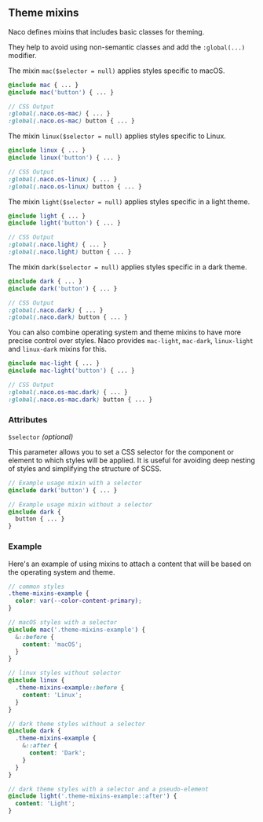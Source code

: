 
<Meta of={Stories} />

<Intro
  name="ThemeProvider"
  description="The ThemeProvider is the core of the design system that defines how your application's interfaces will look like."
/>

<Canvas>
  <Story of={Stories.Basic} />
</Canvas>

## Theme mixins

Naco defines mixins that includes basic classes for theming.

They help to avoid using non-semantic classes and add the `:global(...)` modifier.

The mixin `mac($selector = null)` applies styles specific to macOS.

```scss
@include mac { ... }
@include mac('button') { ... }

// CSS Output
:global(.naco.os-mac) { ... }
:global(.naco.os-mac) button { ... }
```

The mixin `linux($selector = null)` applies styles specific to Linux.

```scss
@include linux { ... }
@include linux('button') { ... }

// CSS Output
:global(.naco.os-linux) { ... }
:global(.naco.os-linux) button { ... }
```

The mixin `light($selector = null)` applies styles specific in a light theme.

```scss
@include light { ... }
@include light('button') { ... }

// CSS Output
:global(.naco.light) { ... }
:global(.naco.light) button { ... }
```

The mixin `dark($selector = null)` applies styles specific in a dark theme.

```scss
@include dark { ... }
@include dark('button') { ... }

// CSS Output
:global(.naco.dark) { ... }
:global(.naco.dark) button { ... }
```

You can also combine operating system and theme mixins to have more precise control over styles.
Naco provides `mac-light`, `mac-dark`, `linux-light` and `linux-dark` mixins for this.

```scss
@include mac-light { ... }
@include mac-light('button') { ... }

// CSS Output
:global(.naco.os-mac.dark) { ... }
:global(.naco.os-mac.dark) button { ... }
```

### Attributes

`$selector` _(optional)_

This parameter allows you to set a CSS selector for the component or element to
which styles will be applied. It is useful for avoiding deep nesting of styles
and simplifying the structure of SCSS.

```scss
// Example usage mixin with a selector
@include dark('button') { ... }

// Example usage mixin without a selector
@include dark {
  button { ... }
}
```

### Example

Here's an example of using mixins to attach a content that will be
based on the operating system and theme.

```scss
// common styles
.theme-mixins-example {
  color: var(--color-content-primary);
}

// macOS styles with a selector
@include mac('.theme-mixins-example') {
  &::before {
    content: 'macOS';
  }
}

// linux styles without selector
@include linux {
  .theme-mixins-example::before {
    content: 'Linux';
  }
}

// dark theme styles without a selector
@include dark {
  .theme-mixins-example {
    &::after {
      content: 'Dark';
    }
  }
}

// dark theme styles with a selector and a pseudo-element
@include light('.theme-mixins-example::after') {
  content: 'Light';
}
```

<Canvas>
  <Story of={Stories.Mixins} />
</Canvas>
